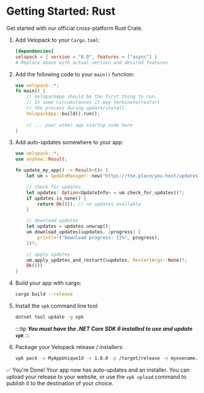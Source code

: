 # Getting Started: Rust

<AppliesTo all />
Get started with our official cross-platform Rust Crate.

1. Add Velopack to your `Cargo.toml`:
   ```toml
   [dependencies]
   velopack = { version = "0.0", features = ["async"] } 
   # Replace above with actual version and desired features
   ```

2. Add the following code to your `main()` function:
   ```rust
   use velopack::*;
   fn main() {
       // VelopackApp should be the first thing to run.
       // In some circumstances it may terminate/restart 
       // the process during update/install.
       VelopackApp::build().run();
       
       // ... your other app startup code here
   }
   ```

3. Add auto-updates somewhere to your app:

   ```rust
   use velopack::*;
   use anyhow::Result;

   fn update_my_app() -> Result<()> {
       let um = UpdateManager::new("https://the.place/you-host/updates", None)?;

       // check for updates
       let updates: Option<UpdateInfo> = um.check_for_updates()?;
       if updates.is_none() {
           return Ok(()); // no updates available
       }

       // download updates
       let updates = updates.unwrap();
       um.download_updates(&updates, |progress| { 
           println!("Download progress: {}%", progress);
       })?;

       // apply updates
       um.apply_updates_and_restart(&updates, RestartArgs::None)?;
       Ok(())
   }
   ```

4. Build your app with cargo:
   ```sh
   cargo build --release
   ```

5. Install the `vpk` command line tool:
   ```sh
   dotnet tool update -g vpk
   ```
   :::tip
   **_You must have the .NET Core SDK 6 installed to use and update `vpk`_**
   :::

6. Package your Velopack release / installers:
   ```sh
   vpk pack -u MyAppUniqueId -v 1.0.0 -p /target/release -e myexename.exe
   ```

✅ You're Done! Your app now has auto-updates and an installer. 
You can upload your release to your website, or use the `vpk upload` command to publish it to the destination of your choice.

